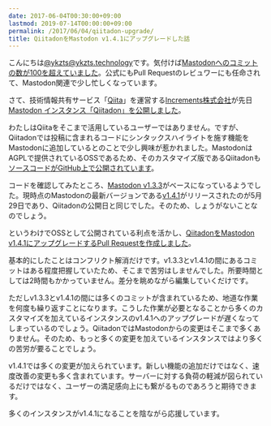 ```yaml
---
date: 2017-06-04T00:30:00+09:00
lastmod: 2019-07-14T00:00:00+09:00
permalink: /2017/06/04/qiitadon-upgrade/
title: QiitadonをMastodon v1.4.1にアップグレードした話
---
```


こんにちは[@ykzts@ykzts.technology](https://ykzts.technology/@ykzts)です。気付けば[Mastodonへのコミットの数が100を超えていました](https://github.com/tootsuite/mastodon/pulls?q=is%3Apr+is%3Amerged+author%3Aykzts+created%3A%22%3C2017-06-03T23%3A00%3A00%2B09%3A00%22)。公式にもPull Requestのレビュワーにも任命されて、Mastodon関連で少し忙しくなっています。

さて、技術情報共有サービス「[Qiita](https://qiita.com/)」を運営する[Increments株式会社](https://increments.co.jp/)が先日[Mastodon インスタンス「Qiitadon」を公開しました](http://blog.qiita.com/post/161193715974/qiitadon)。

わたしはQiitaをそこまで活用しているユーザーではありません。ですが、Qiitadonでは投稿に含まれるコードにシンタックスハイライトを施す機能をMastodonに追加しているとのことで少し興味が惹かれました。MastodonはAGPLで提供されているOSSであるため、そのカスタマイズ版であるQiitadonも[ソースコードがGitHub上で公開されています](https://github.com/increments/mastodon)。

コードを確認してみたところ、[Mastodon v1.3.3](https://github.com/tootsuite/mastodon/releases/tag/v1.3.3)がベースになっているようでした。現時点のMastodonの最新バージョンである[v1.4.1](https://github.com/tootsuite/mastodon/releases/tag/v1.4.1)がリリースされたのが5月29日であり、Qiitadonの公開日と同じでした。そのため、しょうがないことなのでしょう。

というわけでOSSとして公開されている利点を活かし、[QiitadonをMastodon v1.4.1にアップグレードするPull Requestを作成しました](https://github.com/increments/mastodon/pull/40)。

基本的にしたことはコンフリクト解消だけです。v1.3.3とv1.4.1の間にあるコミットはある程度把握していたため、そこまで苦労はしませんでした。所要時間としては2時間もかかっていません。差分を眺めながら編集していくだけです。

ただしv1.3.3とv1.4.1の間には多くのコミットが含まれているため、地道な作業を何度も繰り返すことになります。こうした作業が必要となることから多くのカスタマイズを加えているインスタンスのv1.4.1へのアップグレードが遅くなってしまっているのでしょう。QiitadonではMastodonからの変更はそこまで多くありません。そのため、もっと多くの変更を加えているインスタンスではより多くの苦労が要ることでしょう。

v1.4.1では多くの変更が加えられています。新しい機能の追加だけではなく、速度改善の変更も多く含まれています。サーバーに対する負荷の軽減が図られているだけではなく、ユーザーの満足感向上にも繋がるものであろうと期待できます。

多くのインスタンスがv1.4.1になることを陰ながら応援しています。
